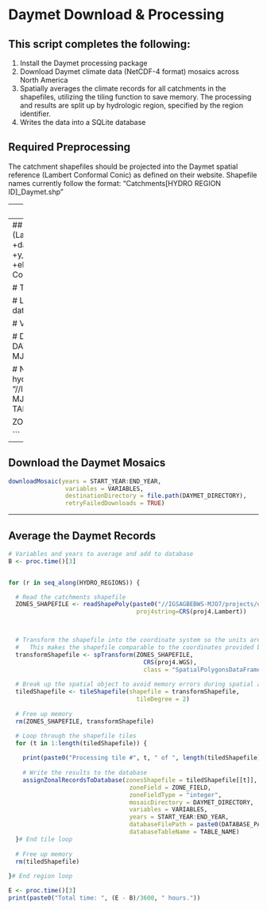 # Daymet Download & Processing

## This script completes the following:

1. Install the Daymet processing package
2. Download Daymet climate data (NetCDF-4 format) mosaics across North America
3. Spatially averages the climate records for all catchments in the shapefiles, utilizing the tiling function to save memory. The processing and results are split up by hydrologic region, specified by the region identifier.
4. Writes the data into a SQLite database


## Required Preprocessing
The catchment shapefiles should be projected into the Daymet spatial reference (Lambert Conformal Conic) as defined on their website. Shapefile names currently follow the format: "Catchments[HYDRO REGION ID]_Daymet.shp"

---
##Load Libraries
```r
rm(list=ls())

library(maptools) # For reading spatial objects
library(devtools) # For installing package

#install_github("Conte-Ecology/zonalDaymet")
library(zonalDaymet)
```


---
## Enter Inputs
```r

# Define the projections of the shapefiles and Daymet data (Lambert Conformal Conic).
proj4.Lambert <- "+proj=lcc +ellps=WGS84 +datum=WGS84 +lat_1=25 +lat_2=60 +lat_0=42.5 +lon_0=-100 +x_0=0 +y_0=0"  # Projected Coordinate System
proj4.WGS <- "+proj=longlat +ellps=WGS84 +datum=WGS84 +no_defs +towgs84=0,0,0"                                    # Geographic Coordinate System

# Temporal range
START_YEAR <- 1980
END_YEAR <- 2014

# List of hydrologic region identifer (used to indicate catchments layer and output database name)
HYDRO_REGIONS <- c("01", "02", "03", "04", "05", "06")

# Variables
VARIABLES <- c("tmax", "tmin", "prcp", "dayl", "srad", "vp", "swe")

# Directory containing all of the raw Daymet mosaic NetCDF files
DAYMET_DIRECTORY <- "//IGSAGBEBWS-MJO7/projects/dataIn/environmental/climate/daymet/Daily"

# Name of the database with Daymet data paired to NHDPlus catchments. The hydrologic region ID will be appended to this name.
DATABASE_PATH <- "//IGSAGBEBWS-MJO7/projects/dataIn/environmental/climate/daymet/NHDHRDV2_2/NHDHRDV2"
TABLE_NAME <- "climateRecord"

ZONE_FIELD <- "FEATUREID"

```

---
## Download the Daymet Mosaics
```r

downloadMosaic(years = START_YEAR:END_YEAR,
                variables = VARIABLES,
                destinationDirectory = file.path(DAYMET_DIRECTORY),
                retryFailedDownloads = TRUE)
```



---
## Average the Daymet Records
```r

# Variables and years to average and add to database
B <- proc.time()[3]


for (r in seq_along(HYDRO_REGIONS)) {

  # Read the catchments shapefile
  ZONES_SHAPEFILE <- readShapePoly(paste0("//IGSAGBEBWS-MJO7/projects/dataIn/environmental/streamStructure/NHDHRDV2/products/daymetShapefiles/Catchments", HYDRO_REGIONS[r], "_Daymet.shp"), 
                                    proj4string=CRS(proj4.Lambert))



  # Transform the shapefile into the coordinate system so the units are in lat/lon. 
  #   This makes the shapefile comparable to the coordinates provided by Daymet NetCDFs in WGS.
  transformShapefile <- spTransform(ZONES_SHAPEFILE,
                                      CRS(proj4.WGS),
                                      class = "SpatialPolygonsDataFrame")
  
  # Break up the spatial object to avoid memory errors during spatial averaging
  tiledShapefile <- tileShapefile(shapefile = transformShapefile,
                                    tileDegree = 2)
  
  # Free up memory
  rm(ZONES_SHAPEFILE, transformShapefile)

  # Loop through the shapefile tiles
  for (t in 1:length(tiledShapefile)) {
    
    print(paste0("Processing tile #", t, " of ", length(tiledShapefile), "."))
    
    # Write the results to the database
    assignZonalRecordsToDatabase(zonesShapefile = tiledShapefile[[t]],
                                  zoneField = ZONE_FIELD,
                                  zoneFieldType = "integer",
                                  mosaicDirectory = DAYMET_DIRECTORY,
                                  variables = VARIABLES, 
                                  years = START_YEAR:END_YEAR,
                                  databaseFilePath = paste0(DATABASE_PATH, "_", HYDRO_REGIONS[r]), 
                                  databaseTableName = TABLE_NAME)
  }# End tile loop
  
  # Free up memory
  rm(tiledShapefile)
  
}# End region loop

E <- proc.time()[3]
print(paste0("Total time: ", (E - B)/3600, " hours."))
```